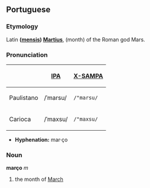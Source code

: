 ==Portuguese==
===Etymology===
Latin '''([[mensis]]) [[Martius]]''', (month) of the Roman god Mars.

===Pronunciation===
{| border=1 cellpadding=5
! !! [[w:IPA|IPA]] !! [[w:X-SAMPA|X-SAMPA]]
|-
! Paulistano
| /ˈmarsu/ || <tt>/"marsu/</tt>
|-
! Carioca
| /ˈmaxsu/ || <tt>/"maxsu/</tt>
|}

*'''Hyphenation:''' mar·ço

===Noun===
'''março''' ''m''

#the month of [[March]]